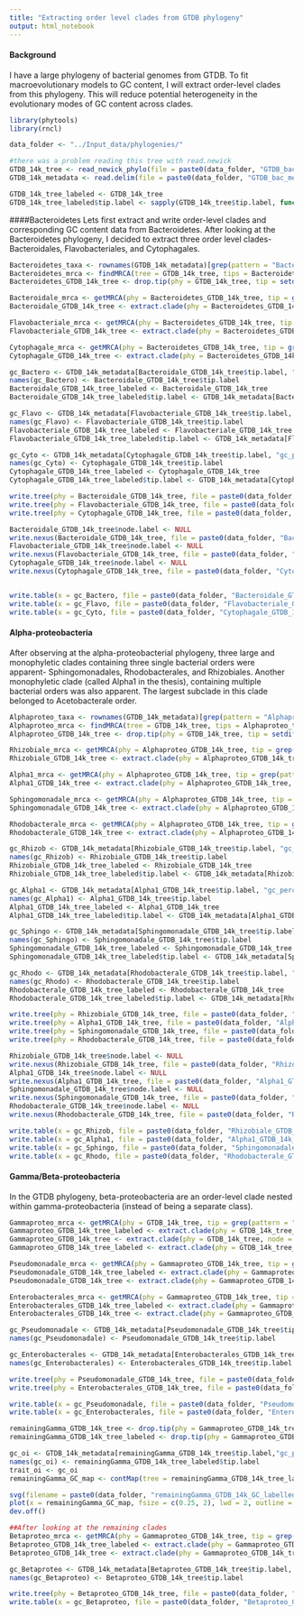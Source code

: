 ```yaml
---
title: "Extracting order level clades from GTDB phylogeny"
output: html_notebook
---
```


#### Background
I have a large phylogeny of bacterial genomes from GTDB. To fit macroevolutionary models to GC content, I will extract order-level clades from this phylogeny. This will reduce potential heterogeneity in the evolutionary modes of GC content across clades.

```r
library(phytools)
library(rncl)

data_folder <- "../Input_data/phylogenies/"

#there was a problem reading this tree with read.newick
GTDB_14k_tree <- read_newick_phylo(file = paste0(data_folder, "GTDB_bac120_r80_pruned0.01.newick"))
GTDB_14k_metadata <- read.delim(file = paste0(data_folder, "GTDB_bac_metadata_r80_pruned0.01.tsv"), header = T, row.names = 1, stringsAsFactors = F)

GTDB_14k_tree_labeled <- GTDB_14k_tree
GTDB_14k_tree_labeled$tip.label <- sapply(GTDB_14k_tree$tip.label, function(x) GTDB_14k_metadata[x,"gtdb_taxonomy"])
```

####Bacteroidetes
Lets first extract and write order-level clades and corresponding GC content data from Bacteroidetes. After looking at the Bacteroidetes phylogeny, I decided to extract three order level clades- Bacteroidales, Flavobacteriales, and Cytophagales.
```r
Bacteroidetes_taxa <- rownames(GTDB_14k_metadata)[grep(pattern = "Bacteroidetes", x = GTDB_14k_metadata[,"gtdb_taxonomy"], value = F, fixed = T)]
Bacteroidetes_mrca <- findMRCA(tree = GTDB_14k_tree, tips = Bacteroidetes_taxa, type = "node")
Bacteroidetes_GTDB_14k_tree <- drop.tip(phy = GTDB_14k_tree, tip = setdiff(GTDB_14k_tree$tip.label, Bacteroidetes_taxa))

Bacteroidale_mrca <- getMRCA(phy = Bacteroidetes_GTDB_14k_tree, tip = grep(pattern = "Bacteroidales", x = Bacteroidetes_GTDB_14k_tree_labeled$tip.label))
Bacteroidale_GTDB_14k_tree <- extract.clade(phy = Bacteroidetes_GTDB_14k_tree, node = Bacteroidale_mrca)

Flavobacteriale_mrca <- getMRCA(phy = Bacteroidetes_GTDB_14k_tree, tip = grep(pattern = "Flavobacteriales", x = Bacteroidetes_GTDB_14k_tree_labeled$tip.label))
Flavobacteriale_GTDB_14k_tree <- extract.clade(phy = Bacteroidetes_GTDB_14k_tree, node = Flavobacteriale_mrca)

Cytophagale_mrca <- getMRCA(phy = Bacteroidetes_GTDB_14k_tree, tip = grep(pattern = "Cytophagales", x = Bacteroidetes_GTDB_14k_tree_labeled$tip.label))
Cytophagale_GTDB_14k_tree <- extract.clade(phy = Bacteroidetes_GTDB_14k_tree, node = Cytophagale_mrca)

gc_Bactero <- GTDB_14k_metadata[Bacteroidale_GTDB_14k_tree$tip.label, "gc_percentage"]
names(gc_Bactero) <- Bacteroidale_GTDB_14k_tree$tip.label
Bacteroidale_GTDB_14k_tree_labeled <- Bacteroidale_GTDB_14k_tree
Bacteroidale_GTDB_14k_tree_labeled$tip.label <- GTDB_14k_metadata[Bacteroidale_GTDB_14k_tree$tip.label, "gtdb_taxonomy"]

gc_Flavo <- GTDB_14k_metadata[Flavobacteriale_GTDB_14k_tree$tip.label, "gc_percentage"]
names(gc_Flavo) <- Flavobacteriale_GTDB_14k_tree$tip.label
Flavobacteriale_GTDB_14k_tree_labeled <- Flavobacteriale_GTDB_14k_tree
Flavobacteriale_GTDB_14k_tree_labeled$tip.label <- GTDB_14k_metadata[Flavobacteriale_GTDB_14k_tree$tip.label, "gtdb_taxonomy"]

gc_Cyto <- GTDB_14k_metadata[Cytophagale_GTDB_14k_tree$tip.label, "gc_percentage"]
names(gc_Cyto) <- Cytophagale_GTDB_14k_tree$tip.label
Cytophagale_GTDB_14k_tree_labeled <- Cytophagale_GTDB_14k_tree
Cytophagale_GTDB_14k_tree_labeled$tip.label <- GTDB_14k_metadata[Cytophagale_GTDB_14k_tree$tip.label, "gtdb_taxonomy"]
```

```r
write.tree(phy = Bacteroidale_GTDB_14k_tree, file = paste0(data_folder, "Bacteroidale_GTDB_14k_tree.newick"))
write.tree(phy = Flavobacteriale_GTDB_14k_tree, file = paste0(data_folder, "Flavobacteriale_GTDB_14k_tree.newick"))
write.tree(phy = Cytophagale_GTDB_14k_tree, file = paste0(data_folder, "Cytophagale_GTDB_14k_tree.newick"))

Bacteroidale_GTDB_14k_tree$node.label <- NULL
write.nexus(Bacteroidale_GTDB_14k_tree, file = paste0(data_folder, "Bacteroidale_GTDB_14k_tree.nexus"))
Flavobacteriale_GTDB_14k_tree$node.label <- NULL
write.nexus(Flavobacteriale_GTDB_14k_tree, file = paste0(data_folder, "Flavobacteriale_GTDB_14k_tree.nexus"))
Cytophagale_GTDB_14k_tree$node.label <- NULL
write.nexus(Cytophagale_GTDB_14k_tree, file = paste0(data_folder, "Cytophagale_GTDB_14k_tree.nexus"))


write.table(x = gc_Bactero, file = paste0(data_folder, "Bacteroidale_GTDB_14k_GC.txt"), quote = F, sep=" ", row.names = T, col.names = F)
write.table(x = gc_Flavo, file = paste0(data_folder, "Flavobacteriale_GTDB_14k_GC.txt"), quote = F, sep=" ", row.names = T, col.names = F)
write.table(x = gc_Cyto, file = paste0(data_folder, "Cytophagale_GTDB_14k_GC.txt"), quote = F, sep=" ", row.names = T, col.names = F)
```


#### Alpha-proteobacteria
After observing at the alpha-proteobacterial phylogeny, three large and monophyletic clades containing three single bacterial orders were apparent- Sphingomonadales, Rhodobacterales, and Rhizobiales. Another monophyletic clade (called Alpha1 in the thesis), containing multiple bacterial orders was also apparent. The largest subclade in this clade belonged to Acetobacterale order.
```r
Alphaproteo_taxa <- rownames(GTDB_14k_metadata)[grep(pattern = "Alphaproteobacteria", x = GTDB_14k_metadata[,"gtdb_taxonomy"], value = F, fixed = T)]
Alphaproteo_mrca <- findMRCA(tree = GTDB_14k_tree, tips = Alphaproteo_taxa, type = "node")
Alphaproteo_GTDB_14k_tree <- drop.tip(phy = GTDB_14k_tree, tip = setdiff(GTDB_14k_tree$tip.label, Alphaproteo_taxa_list))

Rhizobiale_mrca <- getMRCA(phy = Alphaproteo_GTDB_14k_tree, tip = grep(pattern = "Rhizobiales", x = Alphaproteo_GTDB_14k_tree_labeled$tip.label))
Rhizobiale_GTDB_14k_tree <- extract.clade(phy = Alphaproteo_GTDB_14k_tree, node = Rhizobiale_mrca)

Alpha1_mrca <- getMRCA(phy = Alphaproteo_GTDB_14k_tree, tip = grep(pattern = "Tistrellales|Acetobacterales|Reyranallales|Thalassobaculales|Oceanibaculales|Eisterales|Micavibrionales|Azospirillales|Rhodospirillales", x = Alphaproteo_GTDB_14k_tree_labeled$tip.label))
Alpha1_GTDB_14k_tree <- extract.clade(phy = Alphaproteo_GTDB_14k_tree, node = Alpha1_mrca)

Sphingomonadale_mrca <- getMRCA(phy = Alphaproteo_GTDB_14k_tree, tip = grep(pattern = "Sphingomonadale", x = Alphaproteo_GTDB_14k_tree_labeled$tip.label))
Sphingomonadale_GTDB_14k_tree <- extract.clade(phy = Alphaproteo_GTDB_14k_tree, node = Sphingomonadale_mrca)

Rhodobacterale_mrca <- getMRCA(phy = Alphaproteo_GTDB_14k_tree, tip = grep(pattern = "Rhodobacterales|Caulobacterales|UBA1301", x = Alphaproteo_GTDB_14k_tree_labeled$tip.label))
Rhodobacterale_GTDB_14k_tree <- extract.clade(phy = Alphaproteo_GTDB_14k_tree, node = Rhodobacterale_mrca)

gc_Rhizob <- GTDB_14k_metadata[Rhizobiale_GTDB_14k_tree$tip.label, "gc_percentage"]
names(gc_Rhizob) <- Rhizobiale_GTDB_14k_tree$tip.label
Rhizobiale_GTDB_14k_tree_labeled <- Rhizobiale_GTDB_14k_tree
Rhizobiale_GTDB_14k_tree_labeled$tip.label <- GTDB_14k_metadata[Rhizobiale_GTDB_14k_tree$tip.label, "gtdb_taxonomy"]

gc_Alpha1 <- GTDB_14k_metadata[Alpha1_GTDB_14k_tree$tip.label, "gc_percentage"]
names(gc_Alpha1) <- Alpha1_GTDB_14k_tree$tip.label
Alpha1_GTDB_14k_tree_labeled <- Alpha1_GTDB_14k_tree
Alpha1_GTDB_14k_tree_labeled$tip.label <- GTDB_14k_metadata[Alpha1_GTDB_14k_tree$tip.label, "gtdb_taxonomy"]

gc_Sphingo <- GTDB_14k_metadata[Sphingomonadale_GTDB_14k_tree$tip.label, "gc_percentage"]
names(gc_Sphingo) <- Sphingomonadale_GTDB_14k_tree$tip.label
Sphingomonadale_GTDB_14k_tree_labeled <- Sphingomonadale_GTDB_14k_tree
Sphingomonadale_GTDB_14k_tree_labeled$tip.label <- GTDB_14k_metadata[Sphingomonadale_GTDB_14k_tree$tip.label, "gtdb_taxonomy"]

gc_Rhodo <- GTDB_14k_metadata[Rhodobacterale_GTDB_14k_tree$tip.label, "gc_percentage"]
names(gc_Rhodo) <- Rhodobacterale_GTDB_14k_tree$tip.label
Rhodobacterale_GTDB_14k_tree_labeled <- Rhodobacterale_GTDB_14k_tree
Rhodobacterale_GTDB_14k_tree_labeled$tip.label <- GTDB_14k_metadata[Rhodobacterale_GTDB_14k_tree$tip.label, "gtdb_taxonomy"]
```

```r
write.tree(phy = Rhizobiale_GTDB_14k_tree, file = paste0(data_folder, "Rhizobiale_GTDB_14k_tree.newick"))
write.tree(phy = Alpha1_GTDB_14k_tree, file = paste0(data_folder, "Alpha1_GTDB_14k_tree.newick"))
write.tree(phy = Sphingomonadale_GTDB_14k_tree, file = paste0(data_folder, "Sphingomonadale_GTDB_14k_tree.newick")
write.tree(phy = Rhodobacterale_GTDB_14k_tree, file = paste0(data_folder, "Rhodobacterale_GTDB_14k_tree.newick"))

Rhizobiale_GTDB_14k_tree$node.label <- NULL
write.nexus(Rhizobiale_GTDB_14k_tree, file = paste0(data_folder, "Rhizobiale_GTDB_14k_tree.nexus"))
Alpha1_GTDB_14k_tree$node.label <- NULL
write.nexus(Alpha1_GTDB_14k_tree, file = paste0(data_folder, "Alpha1_GTDB_14k_tree.nexus"))
Sphingomonadale_GTDB_14k_tree$node.label <- NULL
write.nexus(Sphingomonadale_GTDB_14k_tree, file = paste0(data_folder, "Sphingomonadale_GTDB_14k_tree.nexus"))
Rhodobacterale_GTDB_14k_tree$node.label <- NULL
write.nexus(Rhodobacterale_GTDB_14k_tree, file = paste0(data_folder, "Rhodobacterale_GTDB_14k_tree.nexus"))

write.table(x = gc_Rhizob, file = paste0(data_folder, "Rhizobiale_GTDB_14k_GC.txt"), quote = F, sep=" ", row.names = T, col.names = F)
write.table(x = gc_Alpha1, file = paste0(data_folder, "Alpha1_GTDB_14k_GC.txt"), quote = F, sep=" ", row.names = T, col.names = F)
write.table(x = gc_Sphingo, file = paste0(data_folder, "Sphingomonadale_GTDB_14k_GC.txt"), quote = F, sep=" ", row.names = T, col.names = F)
write.table(x = gc_Rhodo, file = paste0(data_folder, "Rhodobacterale_GTDB_14k_GC.txt"), quote = F, sep=" ", row.names = T, col.names = F)
```

#### Gamma/Beta-proteobacteria
In the GTDB phylogeny, beta-proteobacteria are an order-level clade nested within gamma-proteobacteria (instead of being a separate class).
```r
Gammaproteo_mrca <- getMRCA(phy = GTDB_14k_tree, tip = grep(pattern = "c__Gammaproteobacteria;", x = GTDB_14k_tree_labeled$tip.label))
Gammaproteo_GTDB_14k_tree_labeled <- extract.clade(phy = GTDB_14k_tree_labeled, node = Gammaproteo_mrca)
Gammaproteo_GTDB_14k_tree <- extract.clade(phy = GTDB_14k_tree, node = Gammaproteo_mrca)
Gammaproteo_GTDB_14k_tree_labeled <- extract.clade(phy = GTDB_14k_tree_labeled, node = Gammaproteo_mrca)

Pseudomonadale_mrca <- getMRCA(phy = Gammaproteo_GTDB_14k_tree, tip = grep(pattern = "o__Pseudomonadales;", x = Gammaproteo_GTDB_14k_tree_labeled$tip.label))
Pseudomonadale_GTDB_14k_tree_labeled <- extract.clade(phy = Gammaproteo_GTDB_14k_tree_labeled, node = Pseudomonadale_mrca)
Pseudomonadale_GTDB_14k_tree <- extract.clade(phy = Gammaproteo_GTDB_14k_tree, node = Pseudomonadale_mrca)

Enterobacterales_mrca <- getMRCA(phy = Gammaproteo_GTDB_14k_tree, tip = grep(pattern = "o__Enterobacterales;", x = Gammaproteo_GTDB_14k_tree_labeled$tip.label))
Enterobacterales_GTDB_14k_tree_labeled <- extract.clade(phy = Gammaproteo_GTDB_14k_tree_labeled, node = Enterobacterales_mrca)
Enterobacterales_GTDB_14k_tree <- extract.clade(phy = Gammaproteo_GTDB_14k_tree, node = Enterobacterales_mrca)

gc_Pseudomonadale <- GTDB_14k_metadata[Pseudomonadale_GTDB_14k_tree$tip.label, "gc_percentage"]
names(gc_Pseudomonadale) <- Pseudomonadale_GTDB_14k_tree$tip.label

gc_Enterobacterales <- GTDB_14k_metadata[Enterobacterales_GTDB_14k_tree$tip.label, "gc_percentage"]
names(gc_Enterobacterales) <- Enterobacterales_GTDB_14k_tree$tip.label

write.tree(phy = Pseudomonadale_GTDB_14k_tree, file = paste0(data_folder, "Pseudomonadale_GTDB_14k_tree.newick"))
write.tree(phy = Enterobacterales_GTDB_14k_tree, file = paste0(data_folder, "Enterobacterales_GTDB_14k_tree.newick"))

write.table(x = gc_Pseudomonadale, file = paste0(data_folder, "Pseudomonadale_GTDB_14k_GC.txt"), quote = F, sep=" ", row.names = T, col.names = F)
write.table(x = gc_Enterobacterales, file = paste0(data_folder, "Enterobacterales_GTDB_14k_GC.txt"), quote = F, sep=" ", row.names = T, col.names = F)
```

```r
remainingGamma_GTDB_14k_tree <- drop.tip(phy = Gammaproteo_GTDB_14k_tree, tip = c(Pseudomonadale_GTDB_14k_tree$tip.label, Enterobacterales_GTDB_14k_tree$tip.label))
remainingGamma_GTDB_14k_tree_labeled <- drop.tip(phy = Gammaproteo_GTDB_14k_tree_labeled, tip = c(Pseudomonadale_GTDB_14k_tree_labeled$tip.label, Enterobacterales_GTDB_14k_tree_labeled$tip.label))

gc_oi <- GTDB_14k_metadata[remainingGamma_GTDB_14k_tree$tip.label,"gc_percentage"]
names(gc_oi) <- remainingGamma_GTDB_14k_tree_labeled$tip.label
trait_oi <- gc_oi
remainingGamma_GC_map <- contMap(tree = remainingGamma_GTDB_14k_tree_labeled, x = trait_oi, plot = F)

svg(filename = paste0(data_folder, "remainingGamma_GTDB_14k_GC_labelled.svg"), width = 10, height = 50)
plot(x = remainingGamma_GC_map, fsize = c(0.25, 2), lwd = 2, outline = F)
dev.off()

##After looking at the remaining clades
Betaproteo_mrca <- getMRCA(phy = Gammaproteo_GTDB_14k_tree, tip = grep(pattern = "o__Betaproteobacteriales;", x = Gammaproteo_GTDB_14k_tree_labeled$tip.label))
Betaproteo_GTDB_14k_tree_labeled <- extract.clade(phy = Gammaproteo_GTDB_14k_tree_labeled, node = Betaproteo_mrca)
Betaproteo_GTDB_14k_tree <- extract.clade(phy = Gammaproteo_GTDB_14k_tree, node = Betaproteo_mrca)

gc_Betaproteo <- GTDB_14k_metadata[Betaproteo_GTDB_14k_tree$tip.label, "gc_percentage"]
names(gc_Betaproteo) <- Betaproteo_GTDB_14k_tree$tip.label

write.tree(phy = Betaproteo_GTDB_14k_tree, file = paste0(data_folder, "Betaproteo_GTDB_14k_tree.newick"))
write.table(x = gc_Betaproteo, file = paste0(data_folder, "Betaproteo_GTDB_14k_GC.txt"), quote = F, sep=" ", row.names = T, col.names = F)
```
